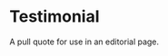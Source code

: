 
<Meta title="Labs/Brand/Molecules/Testimonial" component={Testimonial} />

# Testimonial

<StoryStatus status="ready" />

A pull quote for use in an editorial page.

<Preview withSource="open" className="dark">
  <Story name="Testimonial">
    <Testimonial
      testimonial={{
        firstName: text('First Name', 'Lacey'),
        lastName: text('Last Name', 'Bathala'),
        company: text('Company', 'Microsoft'),
        quote: text(
          'Short Quote',
          'Coding aint rocket science, it’s just falsely intimidating.'
        ),
        imageUrl: text(
          'Image URL',
          'https://content.codecademy.com/courses/free/boba.svg'
        ),
      }}
      size={select('size', ['small', 'medium', 'large'], 'small')}
      theme={select(
        'theme',
        [VisualTheme.DarkMode, VisualTheme.LightMode],
        VisualTheme.DarkMode
      )}
    />
  </Story>
</Preview>

<Props story="Testimonial" of={Testimonial} />

<Preview className="dark" columns={1}>
  <Story name="Medium">
    <Testimonial
      testimonial={{
        firstName: 'Lacey',
        lastName: 'Bathala',
        company: 'Microsoft',
        quote: 'Coding aint rocket science, it’s just falsely intimidating.',
        imageUrl: 'https://content.codecademy.com/courses/free/boba.svg',
      }}
      size="medium"
      theme={VisualTheme.DarkMode}
    />
  </Story>
  <Story name="Large">
    <Testimonial
      testimonial={{
        firstName: 'Lacey',
        lastName: 'Bathala',
        company: 'Microsoft',
        quote: 'Coding aint rocket science, it’s just falsely intimidating.',
        imageUrl: 'https://content.codecademy.com/courses/free/boba.svg',
      }}
      size="large"
      theme={VisualTheme.DarkMode}
    />
  </Story>
  <Story name="No Avatar">
    <Testimonial
      testimonial={{
        firstName: 'Lacey',
        lastName: 'Bathala',
        company: 'Microsoft',
        quote: 'Coding aint rocket science, it’s just falsely intimidating.',
      }}
      size="large"
      theme={VisualTheme.DarkMode}
    />
  </Story>
  <Story name="Light Theme">
    <Testimonial
      testimonial={{
        firstName: 'Lacey',
        lastName: 'Bathala',
        company: 'Microsoft',
        quote: 'Coding aint rocket science, it’s just falsely intimidating.',
        imageUrl: 'https://content.codecademy.com/courses/free/boba.svg',
      }}
      size="small"
      theme={VisualTheme.Light}
    />
  </Story>
</Preview>
